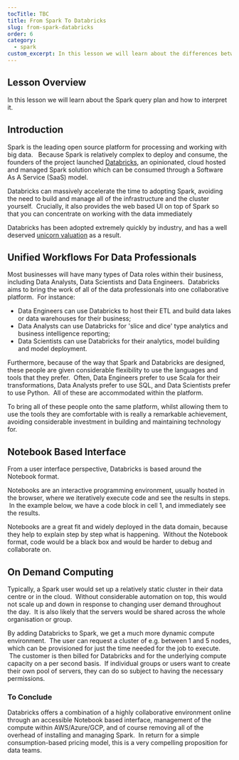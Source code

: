 ```yaml
---
tocTitle: TBC
title: From Spark To Databricks
slug: from-spark-databricks
order: 6
category:
  - spark
custom_excerpt: In this lesson we will learn about the differences between Spark and Databricks, and the advantages of moving from Spark to Databricks.
---
```


## Lesson Overview

In this lesson we will learn about the Spark query plan and how to interpret it.

## Introduction

Spark is the leading open source platform for processing and working with big data.  
Because Spark is relatively complex to deploy and consume, the founders of the project launched [Databricks](http://www.databricks.com), an opinionated, cloud hosted and managed Spark solution which can be consumed through a Software As A Service (SaaS) model.

Databricks can massively accelerate the time to adopting Spark, avoiding the need to build and manage all of the infrastructure and the cluster yourself.  Crucially, it also provides the web based UI on top of Spark so that you can concentrate on working with the data immediately

Databricks has been adopted extremely quickly by industry, and has a well deserved [unicorn valuation](https://databricks.com/company/newsroom/press-releases/databricks-raises-1-billion-series-g-investment-at-28-billion-valuation) as a result.

## Unified Workflows For Data Professionals

Most businesses will have many types of Data roles within their business, including Data Analysts, Data Scientists and Data Engineers.  Databricks aims to bring the work of all of the data professionals into one collaborative platform.  For instance:

- Data Engineers can use Databricks to host their ETL and build data lakes or data warehouses for their business;
- Data Analysts can use Databricks for 'slice and dice' type analytics and business intelligence reporting;
- Data Scientists can use Databricks for their analytics, model building and model deployment.

Furthermore, because of the way that Spark and Databricks are designed, these people are given considerable flexibility to use the languages and tools that they prefer.  Often, Data Engineers prefer to use Scala for their transformations, Data Analysts prefer to use SQL, and Data Scientists prefer to use Python.  All of these are accommodated within the platform.

To bring all of these people onto the same platform, whilst allowing them to use the tools they are comfortable with is really a remarkable achievement, avoiding considerable investment in building and maintaining technology for.

## Notebook Based Interface

From a user interface perspective, Databricks is based around the Notebook format.

Notebooks are an interactive programming environment, usually hosted in the browser, where we iteratively execute code and see the results in steps.  In the example below, we have a code block in cell 1, and immediately see the results.

Notebooks are a great fit and widely deployed in the data domain, because they help to explain step by step what is happening.  Without the Notebook format, code would be a black box and would be harder to debug and collaborate on.

## On Demand Computing

Typically, a Spark user would set up a relatively static cluster in their data centre or in the cloud.  Without considerable automation on top, this would not scale up and down in response to changing user demand throughout the day.  It is also likely that the servers would be shared across the whole organisation or group.

By adding Databricks to Spark, we get a much more dynamic compute environment.  The user can request a cluster of e.g. between 1 and 5 nodes, which can be provisioned for just the time needed for the job to execute.  The customer is then billed for Databricks and for the underlying compute capacity on a per second basis.  If individual groups or users want to create their own pool of servers, they can do so subject to having the necessary permissions.

### To Conclude

Databricks offers a combination of a highly collaborative environment online through an accessible Notebook based interface, management of the compute within AWS/Azure/GCP, and of course removing all of the overhead of installing and managing Spark.  In return for a simple consumption-based pricing model, this is a very compelling proposition for data teams.
